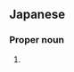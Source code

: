 ==Japanese==
{{ja-kanjitab|理|緒}}

===Proper noun===
{{ja-pos|proper|りお}}

# {{given name|female|lang=ja|sort=りお}}
